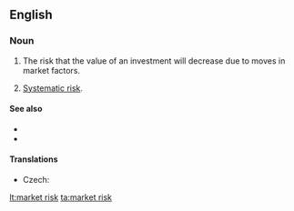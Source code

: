 ==English==

===Noun===
{{en-noun|head=[[market]] [[risk]]|~}}

# {{context|finance|lang=en}} The risk that the value of an investment will decrease due to moves in market factors.
# {{context|finance|lang=en}} [[systematic risk|Systematic risk]].

====See also====
*{{pedialite}}
*{{pedialite|Modern portfolio theory}}

====Translations====
{{trans-top|type of risk}}
* Czech: {{t|cs|tržní riziko|n}}
{{trans-mid}}
{{trans-bottom}}

[[lt:market risk]]
[[ta:market risk]]